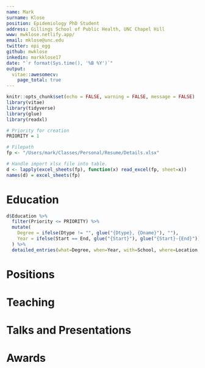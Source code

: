 ```yaml
---
name: Mark
surname: Klose
position: Epidemiology PhD Student
address: Gillings School of Public Health, UNC Chapel Hill
www: mwklose.netlify.app/
email: mklose@unc.edu
twitter: epi_egg
github: mwklose
inkedin: markklose17
date: "`r format(Sys.time(), '%B %Y')`"
output: 
  vitae::awesomecv:
    page_total: true
---
```


```r
knitr::opts_chunk$set(echo = FALSE, warning = FALSE, message = FALSE)
library(vitae)
library(tidyverse)
library(glue)
library(readxl)

# Priority for creation
PRIORITY = 1

# Filepath
fp <- "/Users/mark/Classes/Personal/Resume/Details.xlsx"

# Handle import xlsx file into table.
d <- lapply(excel_sheets(fp), function(x) read_excel(fp, sheet=x))
names(d) = excel_sheets(fp)

```


# Education

```r
d$Education %>% 
  filter(Priority <= PRIORITY) %>%
  mutate(
    Degree = ifelse(Dtype != "", glue("{Dtype}, {Dname}"), ""),
    Year = ifelse(Start == End, glue("{Start}"), glue("{Start}-{End}"))
  ) %>%
  detailed_entries(what=Degree, when=Year, with=School, where=Location, why=Priority)
```

# Positions


# Teaching


# Talks and Presentations


# Awards
